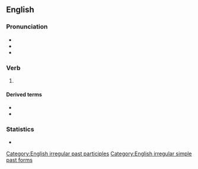 ==English==

===Pronunciation===
* {{IPA|/ˈkɛpt/|lang=en}}
* {{audio|en-us-kept.ogg|Audio (US)|lang=en}}
* {{rhymes|ɛpt|lang=en}}

===Verb===
{{head|en|verb form}}

# {{en-past of|keep}}

====Derived terms====
* {{l|en|kept man}}
* {{l|en|kept woman}}

===Statistics===
* {{rank|fire|lost|human|381|kept|business|mean|manner}}

[[Category:English irregular past participles]]
[[Category:English irregular simple past forms]]